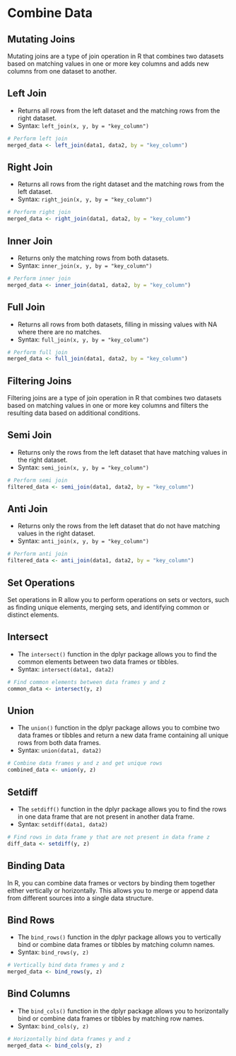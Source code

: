 # Combine Data 

## Mutating Joins
Mutating joins are a type of join operation in R that combines two datasets based on matching values in one or more key columns and adds new columns from one dataset to another.

## Left Join
- Returns all rows from the left dataset and the matching rows from the right dataset.
- Syntax: `left_join(x, y, by = "key_column")`

```{r, eval=FALSE}
# Perform left join
merged_data <- left_join(data1, data2, by = "key_column")
```

## Right Join
- Returns all rows from the right dataset and the matching rows from the left dataset.
- Syntax: `right_join(x, y, by = "key_column")`

```{r, eval=FALSE}
# Perform right join
merged_data <- right_join(data1, data2, by = "key_column")
```


## Inner Join
- Returns only the matching rows from both datasets.
- Syntax: `inner_join(x, y, by = "key_column")`

```{r, eval=FALSE}
# Perform inner join
merged_data <- inner_join(data1, data2, by = "key_column")
```

## Full Join
- Returns all rows from both datasets, filling in missing values with NA where there are no matches.
- Syntax: `full_join(x, y, by = "key_column")`

```{r, eval=FALSE}
# Perform full join
merged_data <- full_join(data1, data2, by = "key_column")
```

## Filtering Joins
Filtering joins are a type of join operation in R that combines two datasets based on matching values in one or more key columns and filters the resulting data based on additional conditions.

## Semi Join
- Returns only the rows from the left dataset that have matching values in the right dataset.
- Syntax: `semi_join(x, y, by = "key_column")`

```{r, eval=FALSE}
# Perform semi join
filtered_data <- semi_join(data1, data2, by = "key_column")
```

## Anti Join
- Returns only the rows from the left dataset that do not have matching values in the right dataset.
- Syntax: `anti_join(x, y, by = "key_column")`

```{r, eval=FALSE}
# Perform anti join
filtered_data <- anti_join(data1, data2, by = "key_column")
```

## Set Operations
Set operations in R allow you to perform operations on sets or vectors, such as finding unique elements, merging sets, and identifying common or distinct elements.

## Intersect

- The `intersect()` function in the dplyr package allows you to find the common elements between two data frames or tibbles. 
- Syntax: `intersect(data1, data2)`

```{r, eval=FALSE}
# Find common elements between data frames y and z
common_data <- intersect(y, z)
```

## Union
- The `union()` function in the dplyr package allows you to combine two data frames or tibbles and return a new data frame containing all unique rows from both data frames. 
- Syntax: `union(data1, data2)`

```{r, eval=FALSE}
# Combine data frames y and z and get unique rows
combined_data <- union(y, z)

```

## Setdiff
- The `setdiff()` function in the dplyr package allows you to find the rows in one data frame that are not present in another data frame. 
- Syntax: `setdiff(data1, data2)`

```{r, eval=FALSE}
# Find rows in data frame y that are not present in data frame z
diff_data <- setdiff(y, z)
```

## Binding Data 
In R, you can combine data frames or vectors by binding them together either vertically or horizontally. This allows you to merge or append data from different sources into a single data structure.

## Bind Rows 
- The `bind_rows()` function in the dplyr package allows you to vertically bind or combine data frames or tibbles by matching column names. 
- Syntax: `bind_rows(y, z)`

```{r, eval=FALSE}
# Vertically bind data frames y and z
merged_data <- bind_rows(y, z)
```

## Bind Columns  
- The `bind_cols()` function in the dplyr package allows you to horizontally bind or combine data frames or tibbles by matching row names. 
- Syntax: `bind_cols(y, z)`

```{r, eval=FALSE}
# Horizontally bind data frames y and z
merged_data <- bind_cols(y, z)
```